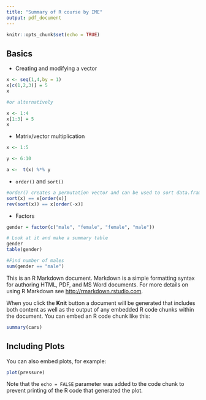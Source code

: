 ```yaml
---
title: "Summary of R course by IME"
output: pdf_document
---
```


```r
knitr::opts_chunk$set(echo = TRUE)
```

## Basics

- Creating and modifying a vector

```r

x <- seq(1,4,by = 1)
x[c(1,2,3)] = 5
x

#or alternatively

x <- 1:4
x[1:3] = 5
x
```

- Matrix/vector multiplication

```r
x <- 1:5

y <- 6:10

a <-  t(x) %*% y 
```

- `order()` and `sort()`

```r
#order() creates a permutation vector and can be used to sort data.frames
sort(x) == x[order(x)]
rev(sort(x)) == x[order(-x)]
```

- Factors

```r
gender = factor(c("male", "female", "female", "male"))

# Look at it and make a summary table
gender
table(gender)

#Find number of males
sum(gender == "male")
```














This is an R Markdown document. Markdown is a simple formatting syntax for authoring HTML, PDF, and MS Word documents. For more details on using R Markdown see <http://rmarkdown.rstudio.com>.

When you click the **Knit** button a document will be generated that includes both content as well as the output of any embedded R code chunks within the document. You can embed an R code chunk like this:

```r
summary(cars)
```

## Including Plots

You can also embed plots, for example:

```r
plot(pressure)
```

Note that the `echo = FALSE` parameter was added to the code chunk to prevent printing of the R code that generated the plot.
